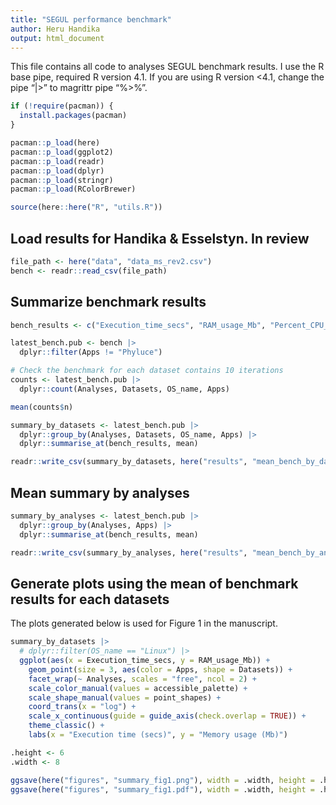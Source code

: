 ```yaml
---
title: "SEGUL performance benchmark"
author: Heru Handika
output: html_document
---
```


This file contains all code to analyses SEGUL benchmark results. I use the R base pipe, required R version 4.1. If you are using R version <4.1, change the pipe "|>" to magrittr pipe "%>%".

```r
if (!require(pacman)) {
  install.packages(pacman)
}

pacman::p_load(here)
pacman::p_load(ggplot2)
pacman::p_load(readr)
pacman::p_load(dplyr)
pacman::p_load(stringr)
pacman::p_load(RColorBrewer)

source(here::here("R", "utils.R"))
```

## Load results for Handika & Esselstyn. In review

```r
file_path <- here("data", "data_ms_rev2.csv")
bench <- readr::read_csv(file_path) 
```

## Summarize benchmark results

```r
bench_results <- c("Execution_time_secs", "RAM_usage_Mb", "Percent_CPU_usage")

latest_bench.pub <- bench |>
  dplyr::filter(Apps != "Phyluce")

# Check the benchmark for each dataset contains 10 iterations
counts <- latest_bench.pub |>
  dplyr::count(Analyses, Datasets, OS_name, Apps)

mean(counts$n)

summary_by_datasets <- latest_bench.pub |>
  dplyr::group_by(Analyses, Datasets, OS_name, Apps) |>
  dplyr::summarise_at(bench_results, mean)

readr::write_csv(summary_by_datasets, here("results", "mean_bench_by_dataset.csv"))
```

## Mean summary by analyses

```r
summary_by_analyses <- latest_bench.pub |>
  dplyr::group_by(Analyses, Apps) |>
  dplyr::summarise_at(bench_results, mean)

readr::write_csv(summary_by_analyses, here("results", "mean_bench_by_analyses.csv"))
```


## Generate plots using the mean of benchmark results for each datasets

The plots generated below is used for Figure 1 in the manuscript.

```r
summary_by_datasets |>
  # dplyr::filter(OS_name == "Linux") |>
  ggplot(aes(x = Execution_time_secs, y = RAM_usage_Mb)) +
    geom_point(size = 3, aes(color = Apps, shape = Datasets)) +
    facet_wrap(~ Analyses, scales = "free", ncol = 2) +
    scale_color_manual(values = accessible_palette) +
    scale_shape_manual(values = point_shapes) +
    coord_trans(x = "log") +
    scale_x_continuous(guide = guide_axis(check.overlap = TRUE)) +
    theme_classic() +
    labs(x = "Execution time (secs)", y = "Memory usage (Mb)")

.height <- 6
.width <- 8

ggsave(here("figures", "summary_fig1.png"), width = .width, height = .height, units = "in")
ggsave(here("figures", "summary_fig1.pdf"), width = .width, height = .height, units = "in")
```

